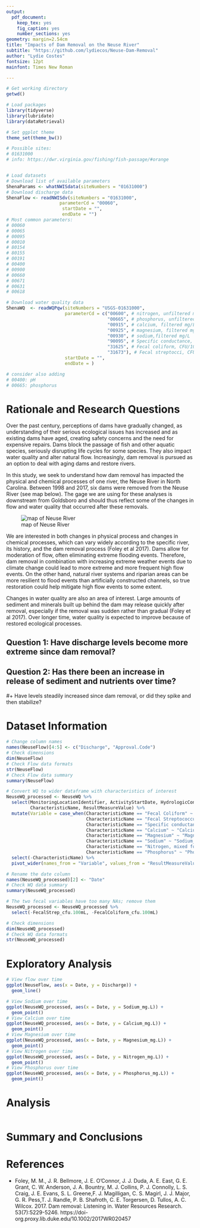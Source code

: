 ```yaml
---
output: 
  pdf_document:
    keep_tex: yes
    fig_caption: yes
    number_sections: yes
geometry: margin=2.54cm
title: "Impacts of Dam Removal on the Neuse River"
subtitle: "https://github.com/lydiecos/Neuse-Dam-Removal"
author: "Lydie Costes"
fontsize: 12pt
mainfont: Times New Roman

---
```


\newpage

```r
# Get working directory
getwd()

# Load packages
library(tidyverse)
library(lubridate)
library(dataRetrieval)

# Set ggplot theme
theme_set(theme_bw())

# Possible sites:
# 01631000
# info: https://dwr.virginia.gov/fishing/fish-passage/#orange


# Load datasets
# Download list of available parameters
ShenaParams <- whatNWISdata(siteNumbers = "01631000")
# Download discharge data
ShenaFlow <- readNWISdv(siteNumbers = "01631000",
                    parameterCd = "00060",
                     startDate = "",
                     endDate = "")
# Most common parameters:
# 00060
# 00065
# 00095
# 00010
# 80154
# 80155
# 00191
# 00400
# 00900
# 00660
# 00671
# 00631
# 00618

# Download water quality data
ShenaWQ  <- readWQPqw(siteNumbers = "USGS-01631000",
                      parameterCd = c("00600", # nitrogen, unfiltered mg/L
                                      "00665", # phosphorus, unfiltered mg/L
                                      "00915", # calcium, filtered mg/L
                                      "00925", # magnesium, filtered mg/L
                                      "00930", # sodium,filtered mg/L
                                      "90095", # Specific conductance, uS/cm
                                      "31625", # Fecal coliform, CFU/100 mL
                                      "31673"), # Fecal streptocci, CFU/100 mL
                      startDate = "",
                      endDate = )

# consider also adding
# 00400: pH
# 00665: phosphorus
```


# Rationale and Research Questions

Over the past century, perceptions of dams have gradually changed, as understanding of their serious ecological issues has increased and as existing dams have aged, creating safety concerns and the need for expensive repairs. Dams block the passage of fish and other aquatic species, seriously disrupting life cycles for some species. They also impact water quality and alter natural flow. Increasingly, dam removal is pursued as an option to deal with aging dams and restore rivers. 

In this study, we seek to understand how dam removal has impacted the physical and chemical processes of one river, the Neuse River in North Carolina. Between 1998 and 2017, six dams were removed from the Neuse River (see map below). The gage we are using for these analyses is downstream from Goldsboro and should thus reflect some of the changes in flow and water quality that occurred after these removals.  

![map of Neuse River](../Figures-and-Maps/north-carolina-first-dam-removal-part-i.png)

We are interested in both changes in physical process and changes in chemical processes, which can vary widely according to the specific river, its history, and the dam removal process (Foley et al 2017). Dams allow for moderation of flow, often eliminating extreme flooding events. Therefore, dam removal in combination with increasing extreme weather events due to climate change could lead to more extreme and more frequent high flow events. On the other hand, natural river systems and riparian areas can be more resilient to flood events than artificially constructed channels, so true restoration could help mitigate high flow events to some extent. 

Changes in water quality are also an area of interest. Large amounts of sediment and minerals built up behind the dam may release quickly after removal, especially if the removal was sudden rather than gradual (Foley et al 2017). Over longer time, water quality is expected to improve because of restored ecological processes.

## Question 1: Have discharge levels become more extreme since dam removal?

## Question 2: Has there been an increase in release of sediment and nutrients over time? 
#+ Have levels steadily increased since dam removal, or did they spike and then stabilize?



\newpage

# Dataset Information

```r
# Change column names
names(NeuseFlow)[4:5] <- c("Discharge", "Approval.Code")
# Check dimensions
dim(NeuseFlow)
# Check Flow data formats
str(NeuseFlow)
# Check Flow data summary
summary(NeuseFlow)

# Convert WQ to wider dataframe with characteristics of interest
NeuseWQ_processed <- NeuseWQ %>%
  select(MonitoringLocationIdentifier, ActivityStartDate, HydrologicCondition, 
         CharacteristicName, ResultMeasureValue) %>%
  mutate(Variable = case_when(CharacteristicName == "Fecal Coliform" ~ "FecalColiform_cfu.100mL", 
                              CharacteristicName == "Fecal Streptococcus Group Bacteria" ~ "FecalStrep_cfu.100mL",
                              CharacteristicName == "Specific conductance" ~ "SpC_uS.cm",
                              CharacteristicName == "Calcium" ~ "Calcium_mg.L",
                              CharacteristicName == "Magnesium" ~ "Magnesium_mg.L",
                              CharacteristicName == "Sodium" ~ "Sodium_mg.L",
                              CharacteristicName == "Nitrogen, mixed forms (NH3), (NH4), organic, (NO2) and (NO3)" ~ "Nitrogen_mg.L",
                              CharacteristicName == "Phosphorus" ~ "Phosphorus_mg.L")) %>%
  select(-CharacteristicName) %>%
  pivot_wider(names_from = "Variable", values_from = "ResultMeasureValue")

# Rename the date column
names(NeuseWQ_processed)[2] <- "Date"
# Check WQ data summary
summary(NeuseWQ_processed)

# The two fecal variables have too many NAs; remove them
NeuseWQ_processed <- NeuseWQ_processed %>%
  select(-FecalStrep_cfu.100mL, -FecalColiform_cfu.100mL)

# Check dimensions
dim(NeuseWQ_processed)
# Check WQ data formats
str(NeuseWQ_processed)

```

\newpage

# Exploratory Analysis 

```r
# View flow over time
ggplot(NeuseFlow, aes(x = Date, y = Discharge)) +
  geom_line() 

# View Sodium over time
ggplot(NeuseWQ_processed, aes(x = Date, y = Sodium_mg.L)) +
  geom_point()
# View Calcium over time
ggplot(NeuseWQ_processed, aes(x = Date, y = Calcium_mg.L)) +
  geom_point()
# View Magnesium over time
ggplot(NeuseWQ_processed, aes(x = Date, y = Magnesium_mg.L)) +
  geom_point()
# View Nitrogen over time
ggplot(NeuseWQ_processed, aes(x = Date, y = Nitrogen_mg.L)) +
  geom_point()
# View Phosphorus over time
ggplot(NeuseWQ_processed, aes(x = Date, y = Phosphorus_mg.L)) +
  geom_point()
```


\newpage

# Analysis

```r

```



\newpage

# Summary and Conclusions


\newpage

# References

* Foley, M. M., J. R. Bellmore, J. E. O'Connor, J. J. Duda, A. E. East, G. E. Grant, C. W. Anderson, J. A. Bountry, M. J. Collins, P. J. Connolly, L. S. Craig, J. E. Evans, S. L. Greene,F. J. Magilligan, C. S. Magirl, J. J. Major, G. R. Pess,T. J. Randle, P. B. Shafroth, C. E. Torgersen, D. Tullos, A. C. Wilcox. 2017. Dam removal: Listening in. Water Resources Research. 53(7):5229-5246. https://doi-org.proxy.lib.duke.edu/10.1002/2017WR020457

